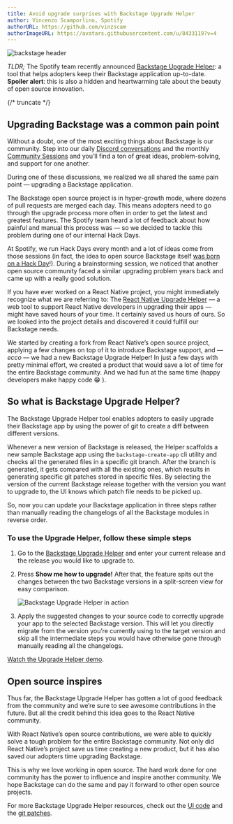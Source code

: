 ```yaml
---
title: Avoid upgrade surprises with Backstage Upgrade Helper
author: Vincenzo Scamporlino, Spotify
authorURL: https://github.com/vinzscam
authorImageURL: https://avatars.githubusercontent.com/u/8433119?v=4
---
```


![backstage header](assets/22-03-04/backstage-upgrade-helper-post-header.png)

_TLDR;_ The Spotify team recently announced [Backstage Upgrade Helper](https://backstage.github.io/upgrade-helper): a tool that helps adopters keep their Backstage application up-to-date. **Spoiler alert**: this is also a hidden and heartwarming tale about the beauty of open source innovation.


{/* truncate */}

## Upgrading Backstage was a common pain point

Without a doubt, one of the most exciting things about Backstage is our community. Step into our daily [Discord conversations](https://discord.gg/backstage-687207715902193673) and the monthly [Community Sessions](https://www.youtube.com/watch?v=0QMQYSTKAx0) and you’ll find a ton of great ideas, problem-solving, and support for one another.

During one of these discussions, we realized we all shared the same pain point — upgrading a Backstage application.

The Backstage open source project is in hyper-growth mode, where dozens of pull requests are merged each day. This means adopters need to go through the upgrade process more often in order to get the latest and greatest features. The Spotify team heard a lot of feedback about how painful and manual this process was — so we decided to tackle this problem during one of our internal Hack Days.

At Spotify, we run Hack Days every month and a lot of ideas come from those sessions (in fact, the idea to open source Backstage itself [was born on a Hack Day](https://open.spotify.com/episode/332yTwGiILGKTS7dsHCj2P)!). During a brainstorming session, we noticed that another open source community faced a similar upgrading problem years back and came up with a really good solution.

If you have ever worked on a React Native project, you might immediately recognize what we are referring to: The [React Native Upgrade Helper](https://github.com/react-native-community/upgrade-helper) — a web tool to support React Native developers in upgrading their apps — might have saved hours of your time. It certainly saved us hours of ours. So we looked into the project details and discovered it could fulfill our Backstage needs.

We started by creating a fork from React Native’s open source project, applying a few changes on top of it to introduce Backstage support, and — _ecco_ — we had a new Backstage Upgrade Helper! In just a few days with pretty minimal effort, we created a product that would save a lot of time for the entire Backstage community. And we had fun at the same time (happy developers make happy code 😁 ).

## So what is Backstage Upgrade Helper?

The Backstage Upgrade Helper tool enables adopters to easily upgrade their Backstage app by using the power of git to create a diff between different versions.

Whenever a new version of Backstage is released, the Helper scaffolds a new sample Backstage app using the `backstage-create-app` cli utility and checks all the generated files in a specific git branch. After the branch is generated, it gets compared with all the existing ones, which results in generating specific git patches stored in specific files. By selecting the version of the current Backstage release together with the version you want to upgrade to, the UI knows which patch file needs to be picked up.

So, now you can update your Backstage application in three steps rather than manually reading the changelogs of all the Backstage modules in reverse order.

### To use the Upgrade Helper, follow these simple steps

1. Go to the [Backstage Upgrade Helper](https://backstage.github.io/upgrade-helper) and enter your current release and the release you would like to upgrade to.

2. Press **Show me how to upgrade!** After that, the feature spits out the changes between the two Backstage versions in a split-screen view for easy comparison.

   ![Backstage Upgrade Helper in action](assets/22-03-04/backstage-upgrade-helper.gif)

3. Apply the suggested changes to your source code to correctly upgrade your app to the selected Backstage version. This will let you directly migrate from the version you’re currently using to the target version and skip all the intermediate steps you would have otherwise gone through manually reading all the changelogs.

[Watch the Upgrade Helper demo](https://youtu.be/nYjI2j-lWEM?t=410).

## Open source inspires

Thus far, the Backstage Upgrade Helper has gotten a lot of good feedback from the community and we’re sure to see awesome contributions in the future. But all the credit behind this idea goes to the React Native community.

With React Native’s open source contributions, we were able to quickly solve a tough problem for the entire Backstage community. Not only did React Native’s project save us time creating a new product, but it has also saved our adopters time upgrading Backstage.

This is why we love working in open source. The hard work done for one community has the power to influence and inspire another community. We hope Backstage can do the same and pay it forward to other open source projects.

For more Backstage Upgrade Helper resources, check out the [UI code](https://github.com/backstage/upgrade-helper) and the [git patches](https://github.com/backstage/upgrade-helper-diff).

